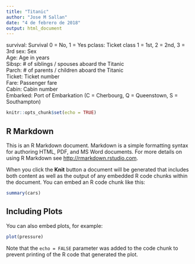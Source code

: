 ```yaml
---
title: "Titanic"
author: "Jose M Sallan"
date: "4 de febrero de 2018"
output: html_document
---
```


survival: Survival 	0 = No, 1 = Yes
pclass: Ticket class 	1 = 1st, 2 = 2nd, 3 = 3rd
sex: Sex 	
Age: Age in years 	
Sibsp: # of siblings / spouses aboard the Titanic 	
Parch: # of parents / children aboard the Titanic 	
Ticket: Ticket number 	
Fare: Passenger fare 	
Cabin: Cabin number 	
Embarked: Port of Embarkation (C = Cherbourg, Q = Queenstown, S = Southampton)



```r
knitr::opts_chunk$set(echo = TRUE)
```

## R Markdown

This is an R Markdown document. Markdown is a simple formatting syntax for authoring HTML, PDF, and MS Word documents. For more details on using R Markdown see <http://rmarkdown.rstudio.com>.

When you click the **Knit** button a document will be generated that includes both content as well as the output of any embedded R code chunks within the document. You can embed an R code chunk like this:

```r
summary(cars)
```

## Including Plots

You can also embed plots, for example:

```r
plot(pressure)
```

Note that the `echo = FALSE` parameter was added to the code chunk to prevent printing of the R code that generated the plot.
